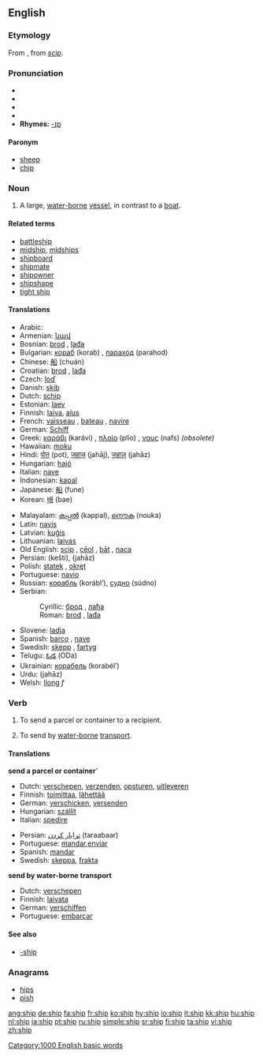 {{see|-ship}}
{{wikipedia}}
==English==

===Etymology===
[[Category:1000 English basic words]]
From {{ME.}}, from {{OE.}} ''[[scip]]''.

===Pronunciation===
*{{AHD|shĭp}}
*{{IPA|/ʃɪp/}}
*{{SAMPA|/SIp/}}
*{{audio|en-us-ship.ogg|Audio (US)}}
*'''Rhymes:''' [[Rhymes:English:-ɪp|-ɪp]]

====Paronym====
*[[sheep]]
*[[chip]]

===Noun===
{{en-noun}}

# A large, [[water-borne]] [[vessel]], in contrast to a [[boat]].

====Related terms====
*[[battleship]]
*[[midship]], [[midships]]
*[[shipboard]]
*[[shipmate]]
*[[shipowner]]
*[[shipshape]]
*[[tight ship]]

====Translations====
{{top}}
*Arabic: {{ARchar|[[سفينة]]}} {{IPAchar|(safína)}}
*Armenian: [[նավ]]
*Bosnian: [[brod#Bosnian|brod]] {{m}}, [[lađa#Bosnian|lađa]] {{f}}
*Bulgarian: [[кораб]] (korab) {{m}}, [[параход]] (parahod) {{m}}
*Chinese: [[船]] (chuán)
*Croatian: [[brod#Croatian|brod]] {{m}}, [[lađa#Croatian|lađa]] {{f}}
*Czech: [[loď]] {{f}}
*Danish: [[skib]]
*Dutch: [[schip]] {{n}}
*Estonian: [[laev]]
*Finnish: [[laiva]], [[alus]]
*French: [[vaisseau]] {{m}}, [[bateau]] {{f}}, [[navire]] {{m}}
*German: [[Schiff]] {{n}}
*Greek: [[καράβι]] (karávi) {{n}}, [[πλοίο]] (plío) {{n}}, [[ναυς]] (nafs) {{f}} ''(obsolete)''
*Hawaiian: [[moku]]
*Hindi: [[पोत]] (pot), [[जहाज]] (jahāj), [[जहाज़]] (jahāz)
*Hungarian: [[hajó]]
*Italian: [[nave]] {{f}}
*Indonesian: [[kapal]]
*Japanese: [[船]] (fune)
*Korean: [[배]] (bae)
{{mid}}
*Malayalam: [[കപ്പല്‍]] (kappal), [[നൌക]] (nouka)
*Latin: [[navis]] {{f}}
*Latvian: [[kuģis]] {{m}}
*Lithuanian: [[laivas]] {{m}}
*Old English: [[scip]] {{n}}, [[ceol#Old English|cēol]] {{m}}, [[bat#Old English|bāt]] {{m}}, [[naca]] {{m}}
*Persian: {{FAchar|[[كشتی]]}} (kešti), {{FAchar|[[جهاز]]}} (jahāz)
*Polish: [[statek]] {{m}}, [[okręt]] {{m}}
*Portuguese: [[navio]] {{m}}
*Russian: [[корабль]] {{m}} (korábl’), [[судно]] (súdno) {{n}}
*Serbian:
*:Cyrillic: [[брод#Serbian|брод]] {{m}}, [[лађа#Serbian|лађа]] {{f}}
*:Roman: [[brod#Serbian|brod]] {{m}}, [[lađa#Serbian|lađa]] {{f}}
*Slovene: [[ladja]] {{f}}
*Spanish: [[barco]] {{m}}, [[nave]] {{f}}
*Swedish: [[skepp]] {{n}}, [[fartyg]] {{n}}
*Telugu: [[ఓడ]] (ODa)
*Ukrainian: [[корабель]] (korabél’) {{m}}
*Urdu: {{FAchar|[[جهاز]]}} (jahāz)
*Welsh: [[llong]] ''f''
{{bottom}}

===Verb===
{{en-verb|ship|p|ed}}

#{{transitive}} To send a parcel or container to a recipient.
#{{transitive}} To send by [[water-borne]] [[transport]].

====Translations====
'''send a parcel or container''''
{{top}}
*Dutch: [[verschepen]], [[verzenden]], [[opsturen]], [[uitleveren]]
*Finnish: [[toimittaa]], [[lähettää]]
*German: [[verschicken]], [[versenden]]
*Hungarian: [[szállít]]
*Italian: [[spedire]]
{{mid}}
*Persian: [[ترابار كردن]] (taraabaar)
*Portuguese: [[mandar]],[[enviar]]
*Spanish: [[mandar]]
*Swedish: [[skeppa]], [[frakta]]
{{bottom}}

'''send by water-borne transport'''
{{top}}
*Dutch: [[verschepen]] 
*Finnish: [[laivata]]
*German: [[verschiffen]]
*Portuguese: [[embarcar]]
{{mid}}
{{bottom}}

====See also====
*[[-ship]]

===Anagrams===
*[[hips]]
*[[pish]]

{{rank|ex|mere|agreement|690|ship|third|evil|outside}}

[[ang:ship]]
[[de:ship]]
[[fa:ship]]
[[fr:ship]]
[[ko:ship]]
[[hy:ship]]
[[io:ship]]
[[it:ship]]
[[kk:ship]]
[[hu:ship]]
[[nl:ship]]
[[ja:ship]]
[[pt:ship]]
[[ru:ship]]
[[simple:ship]]
[[sr:ship]]
[[fi:ship]]
[[ta:ship]]
[[vi:ship]]
[[zh:ship]]
